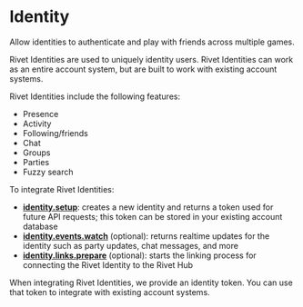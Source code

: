 
# Identity

<Summary>Allow identities to authenticate and play with friends across multiple games.</Summary>

Rivet Identities are used to uniquely identity users. Rivet Identities can work as an entire account system, but are built to work with existing account systems.

Rivet Identities include the following features:

- Presence
- Activity
- Following/friends
- Chat
- Groups
- Parties
- Fuzzy search

To integrate Rivet Identities:

- **[identity.setup](/docs/identity/api/setup)**: creates a new identity and returns a token used for future API requests; this token can be stored in your existing account database
- **[identity.events.watch](/docs/identity/api/events/watch)** (optional): returns realtime updates for the identity such as party updates, chat messages, and more
- **[identity.links.prepare](/docs/identity/api/links/prepare)** (optional): starts the linking process for connecting the Rivet Identity to the Rivet Hub

When integrating Rivet Identities, we provide an identity token. You can use that token to integrate with existing account systems.

<ResourceGroup>
  <Resource
    title='Friend discovery mechanisms'
    icon={faCompass}
    href='/docs/identity/concepts/friend-discovery'
  />
  <Resource title='identity.setup' icon={faCode} href='/docs/identity/api/setup' />
  <Resource
    title='identity.events.watch'
    icon={faCode}
    href='/docs/identity/api/events/watch'
  />
  <Resource
    title='identity.links.prepare'
    icon={faCode}
    href='/docs/identity/api/links/prepare'
  />
</ResourceGroup>

